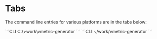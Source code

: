 
# Tabs

The command line entries for various platforms are in the tabs below:

<Tabs>
	<TabItem value="windows-snippet" label="Windows" default>
	```CLI
	C:\>work\vmetric-generator <flags>
	```
	</TabItem>
	<TabItem value="linux-snippet" label="Linux">
	```CLI
	~/work/vmetric-generator <flags>
	```
	</TabItem>
</Tabs>
